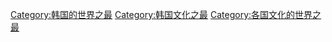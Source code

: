 [[Category:韩国的世界之最|Category:韩国的世界之最]]
[[Category:韩国文化之最|Category:韩国文化之最]]
[[Category:各国文化的世界之最|Category:各国文化的世界之最]]